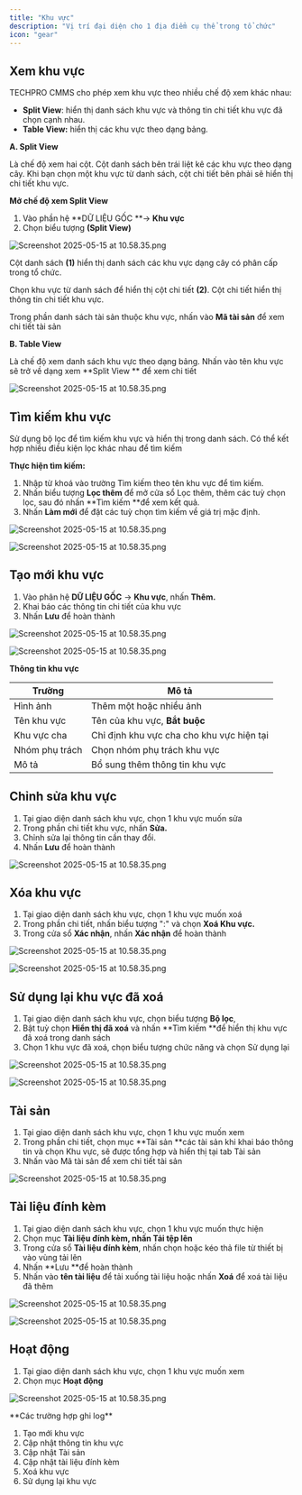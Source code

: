 ```yaml
---
title: "Khu vực"
description: "Vị trí đại diện cho 1 địa điểm cụ thể trong tổ chức"
icon: "gear"
---
```


## Xem khu vực

TECHPRO CMMS cho phép xem khu vực theo nhiều chế độ xem khác nhau:

- **Split View**: hiển thị danh sách khu vực và thông tin chi tiết khu vực đã chọn cạnh nhau.
- **Table View:** hiển thị các khu vực theo dạng bảng.

**A. Split View**

Là chế độ xem hai cột. Cột danh sách bên trái liệt kê các khu vực theo dạng cây. Khi bạn chọn một khu vực từ danh sách, cột chi tiết bên phải sẽ hiển thị chi tiết khu vực.

**Mở chế độ xem Split View**

1. Vào phần hệ **DỮ LIỆU GỐC **-\> **Khu vực**
2. Chọn biểu tượng **(Split View)**

<img
  src="/images/cmms-99.png"
  alt="Screenshot 2025-05-15 at 10.58.35.png"
  title="Screenshot 2025-05-15 at 10.58.35.png"
  className="border mr-auto"
/>

Cột danh sách **(1)** hiển thị danh sách các khu vực dạng cây có phân cấp trong tổ chức.

Chọn khu vực từ danh sách để hiển thị cột chi tiết **(2)**. Cột chi tiết hiển thị thông tin chi tiết khu vực.

Trong phần danh sách tài sản thuộc khu vực, nhấn vào **Mã tài sản** để xem chi tiết tài sản

**B. Table View**

Là chế độ xem danh sách khu vực theo dạng bảng. Nhấn vào tên khu vực sẽ trở về dạng xem **Split View ** để xem chi tiết

<img
  src="/images/cmms-100.png"
  alt="Screenshot 2025-05-15 at 10.58.35.png"
  title="Screenshot 2025-05-15 at 10.58.35.png"
  className="border mr-auto"
/>

## Tìm kiếm khu vực

Sử dụng bộ lọc để tìm kiếm khu vực và hiển thị trong danh sách. Có thể kết hợp nhiều điều kiện lọc khác nhau để tìm kiếm

**Thực hiện tìm kiếm:**

1. Nhập từ khoá vào trường Tìm kiếm theo tên khu vực để tìm kiếm.
2. Nhấn biểu tượng **Lọc thêm** để mở cửa sổ Lọc thêm, thêm các tuỳ chọn lọc, sau đó nhấn **Tìm kiếm **để xem kết quả.
3. Nhấn **Làm mới** để đặt các tuỳ chọn tìm kiếm về giá trị mặc định.

<img
  src="/images/cmms-101.png"
  alt="Screenshot 2025-05-15 at 10.58.35.png"
  title="Screenshot 2025-05-15 at 10.58.35.png"
  className="border mr-auto"
/>

<img
  src="/images/cmms-102.png"
  alt="Screenshot 2025-05-15 at 10.58.35.png"
  title="Screenshot 2025-05-15 at 10.58.35.png"
  className="border mr-auto"
/>

## Tạo mới khu vực

1. Vào phân hệ **DỮ LIỆU GỐC** -\> **Khu vực**, nhấn **Thêm.**
2. Khai báo các thông tin chi tiết của khu vực
3. Nhấn **Lưu** để hoàn thành

<img
  src="/images/cmms-103.png"
  alt="Screenshot 2025-05-15 at 10.58.35.png"
  title="Screenshot 2025-05-15 at 10.58.35.png"
  className="border mr-auto"
/>

<img
  src="/images/cmms-104.png"
  alt="Screenshot 2025-05-15 at 10.58.35.png"
  title="Screenshot 2025-05-15 at 10.58.35.png"
  className="border mr-auto"
/>

**Thông tin khu vực**

| Trường         | Mô tả                                     |
| -------------- | ----------------------------------------- |
| Hình ảnh       | Thêm một hoặc nhiều ảnh                   |
| Tên khu vực    | Tên của khu vực, **Bắt buộc**             |
| Khu vực cha    | Chỉ định khu vực cha cho khu vực hiện tại |
| Nhóm phụ trách | Chọn nhóm phụ trách khu vực               |
| Mô tả          | Bổ sung thêm thông tin khu vực            |

## Chỉnh sửa khu vực

1. Tại giao diện danh sách khu vực, chọn 1 khu vực muốn sửa
2. Trong phần chi tiết khu vực, nhấn **Sửa.**
3. Chỉnh sửa lại thông tin cần thay đổi.
4. Nhấn **Lưu** để hoàn thành

<img
  src="/images/cmms-105.png"
  alt="Screenshot 2025-05-15 at 10.58.35.png"
  title="Screenshot 2025-05-15 at 10.58.35.png"
  className="border mr-auto"
/>

## Xóa khu vực

1. Tại giao diện danh sách khu vực, chọn 1 khu vực muốn xoá
2. Trong phần chi tiết, nhấn biểu tượng ":" và chọn **Xoá Khu vực.**
3. Trong cửa sổ **Xác nhận**, nhấn **Xác nhận** để hoàn thành

<img
  src="/images/cmms-106.png"
  alt="Screenshot 2025-05-15 at 10.58.35.png"
  title="Screenshot 2025-05-15 at 10.58.35.png"
  className="border mr-auto"
/>

<img
  src="/images/cmms-107.png"
  alt="Screenshot 2025-05-15 at 10.58.35.png"
  title="Screenshot 2025-05-15 at 10.58.35.png"
  className="border mr-auto"
/>

## Sử dụng lại khu vực đã xoá

1. Tại giao diện danh sách khu vực, chọn biểu tượng **Bộ lọc**,
2. Bật tuỳ chọn **Hiển thị đã xoá** và nhấn **Tìm kiếm **để hiển thị khu vực đã xoá trong danh sách
3. Chọn 1 khu vực đã xoá, chọn biểu tượng chức năng và chọn Sử dụng lại

<img
  src="/images/cmms-108.png"
  alt="Screenshot 2025-05-15 at 10.58.35.png"
  title="Screenshot 2025-05-15 at 10.58.35.png"
  className="border mr-auto"
/>

<img
  src="/images/cmms-109.png"
  alt="Screenshot 2025-05-15 at 10.58.35.png"
  title="Screenshot 2025-05-15 at 10.58.35.png"
  className="border mr-auto"
/>

## Tài sản

1. Tại giao diện danh sách khu vực, chọn 1 khu vực muốn xem
2. Trong phần chi tiết, chọn mục **Tài sản **các tài sản khi khai báo thông tin và chọn Khu vực, sẽ được tổng hợp và hiển thị tại tab Tài sản
3. Nhấn vào Mã tài sản để xem chi tiết tài sản

<img
  src="/images/cmms-110.png"
  alt="Screenshot 2025-05-15 at 10.58.35.png"
  title="Screenshot 2025-05-15 at 10.58.35.png"
  className="border mr-auto"
/>

## Tài liệu đính kèm

1. Tại giao diện danh sách khu vực, chọn 1 khu vực muốn thực hiện
2. Chọn mục ****Tài liệu đính kèm, nhấn Tải tệp lên****
3. Trong cửa sổ **Tài liệu đính kèm**, nhấn chọn hoặc kéo thả file từ thiết bị vào vùng tải lên
4. Nhấn \*\*Lưu \*\*để hoàn thành
5. Nhấn vào **tên tài liệu** để tải xuống tài liệu hoặc nhấn **Xoá** để xoá tài liệu đã thêm

<img
  src="/images/cmms-111.png"
  alt="Screenshot 2025-05-15 at 10.58.35.png"
  title="Screenshot 2025-05-15 at 10.58.35.png"
  className="border mr-auto"
/>

<img
  src="/images/cmms-112.png"
  alt="Screenshot 2025-05-15 at 10.58.35.png"
  title="Screenshot 2025-05-15 at 10.58.35.png"
  className="border mr-auto"
/>

## Hoạt động

1. Tại giao diện danh sách khu vực, chọn 1 khu vực muốn xem
2. Chọn mục **Hoạt động**

<img
  src="/images/cmms-114.png"
  alt="Screenshot 2025-05-15 at 10.58.35.png"
  title="Screenshot 2025-05-15 at 10.58.35.png"
  className="border mr-auto"
/>

<Note>
  **Các trường hợp ghi log**

  1. Tạo mới khu vực
  2. Cập nhật thông tin khu vực
  3. Cập nhật Tài sản
  4. Cập nhật tài liệu đính kèm
  5. Xoá khu vực
  6. Sử dụng lại khu vực
</Note>